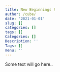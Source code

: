 ```yaml
---
title: New Beginnings !
author: /cube/
date: '2021-01-01'
slug: []
categories: []
tags: []
Categories: []
Description: ''
Tags: []
menu: ''
---
```


Some text will go here..